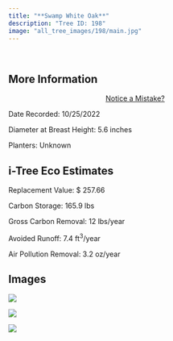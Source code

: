 ```yaml
---
title: "**Swamp White Oak**"
description: "Tree ID: 198"
image: "all_tree_images/198/main.jpg"
---
```


<br>

## **More Information**
::: column-margin
<center><a class="button" href="https://forms.gle/W6f5nwYxrM33hF4f7">Notice a Mistake?</a></center>
:::


Date Recorded:  10/25/2022

Diameter at Breast Height:  5.6  inches

Planters:  Unknown

## **i-Tree Eco Estimates**


 Replacement Value: $ 257.66

 Carbon Storage:  165.9  lbs

 Gross Carbon Removal:  12  lbs/year

 Avoided Runoff:  7.4  ft<sup>3</sup>/year

 Air Pollution Removal:  3.2  oz/year

## **Images**


 ![](all_tree_images/198/IMG_7088.jpg)

 ![](all_tree_images/198/IMG_7090.jpg)

 ![](all_tree_images/198/main.jpg)
